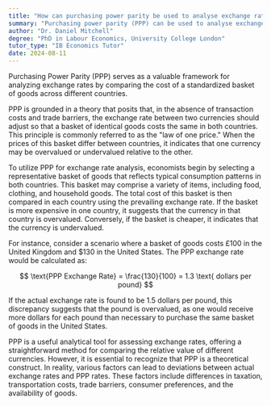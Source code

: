 ```yaml
---
title: "How can purchasing power parity be used to analyse exchange rates?"
summary: "Purchasing power parity (PPP) can be used to analyse exchange rates by comparing the cost of a basket of goods in different countries."
author: "Dr. Daniel Mitchell"
degree: "PhD in Labour Economics, University College London"
tutor_type: "IB Economics Tutor"
date: 2024-08-11
---
```


Purchasing Power Parity (PPP) serves as a valuable framework for analyzing exchange rates by comparing the cost of a standardized basket of goods across different countries.

PPP is grounded in a theory that posits that, in the absence of transaction costs and trade barriers, the exchange rate between two currencies should adjust so that a basket of identical goods costs the same in both countries. This principle is commonly referred to as the "law of one price." When the prices of this basket differ between countries, it indicates that one currency may be overvalued or undervalued relative to the other.

To utilize PPP for exchange rate analysis, economists begin by selecting a representative basket of goods that reflects typical consumption patterns in both countries. This basket may comprise a variety of items, including food, clothing, and household goods. The total cost of this basket is then compared in each country using the prevailing exchange rate. If the basket is more expensive in one country, it suggests that the currency in that country is overvalued. Conversely, if the basket is cheaper, it indicates that the currency is undervalued.

For instance, consider a scenario where a basket of goods costs £100 in the United Kingdom and $130 in the United States. The PPP exchange rate would be calculated as:

$$
\text{PPP Exchange Rate} = \frac{130}{100} = 1.3 \text{ dollars per pound}
$$

If the actual exchange rate is found to be 1.5 dollars per pound, this discrepancy suggests that the pound is overvalued, as one would receive more dollars for each pound than necessary to purchase the same basket of goods in the United States.

PPP is a useful analytical tool for assessing exchange rates, offering a straightforward method for comparing the relative value of different currencies. However, it is essential to recognize that PPP is a theoretical construct. In reality, various factors can lead to deviations between actual exchange rates and PPP rates. These factors include differences in taxation, transportation costs, trade barriers, consumer preferences, and the availability of goods.
    